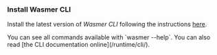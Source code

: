 
### Install Wasmer CLI
 
Install the latest version of _Wasmer CLI_ following the instructions [here](/install).

<Callout type="info" emoji="ℹ️">
  You can see all commands available with `wasmer --help`. You can also
  read [the CLI documentation online](/runtime/cli/).
</Callout>
